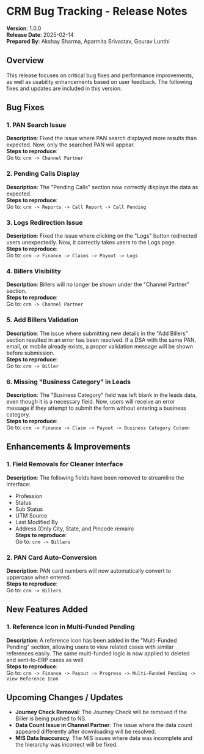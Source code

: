 # CRM Bug Tracking - Release Notes
**Version**: 1.0.0  
**Release Date**: 2025-02-14  
**Prepared By**: Akshay Sharma, Aparmita Srivastav, Gourav Lunthi
## Overview
This release focuses on critical bug fixes and performance improvements, as well as usability enhancements based on user feedback. The following fixes and updates are included in this version.

## Bug Fixes

### 1. PAN Search Issue
**Description**: Fixed the issue where PAN search displayed more results than expected. Now, only the searched PAN will appear.  
**Steps to reproduce**:  
Go to: `crm -> Channel Partner`

### 2. Pending Calls Display
**Description**: The "Pending Calls" section now correctly displays the data as expected.  
**Steps to reproduce**:  
Go to: `crm -> Reports -> Call Report -> Call Pending`

### 3. Logs Redirection Issue
**Description**: Fixed the issue where clicking on the "Logs" button redirected users unexpectedly. Now, it correctly takes users to the Logs page.  
**Steps to reproduce**:  
Go to: `crm -> Finance -> Claims -> Payout -> Logs`

### 4. Billers Visibility
**Description**: Billers will no longer be shown under the "Channel Partner" section.  
**Steps to reproduce**:  
Go to: `crm -> Channel Partner`

### 5. Add Billers Validation
**Description**: The issue where submitting new details in the "Add Billers" section resulted in an error has been resolved. If a DSA with the same PAN, email, or mobile already exists, a proper validation message will be shown before submission.  
**Steps to reproduce**:  
Go to: `crm -> Biller`

### 6. Missing "Business Category" in Leads
**Description**: The "Business Category" field was left blank in the leads data, even though it is a necessary field. Now, users will receive an error message if they attempt to submit the form without entering a business category.  
**Steps to reproduce**:  
Go to: `crm -> Finance -> Claim -> Payout -> Business Category Column`

## Enhancements & Improvements

### 1. Field Removals for Cleaner Interface
**Description**: The following fields have been removed to streamline the interface:  
- Profession  
- Status  
- Sub Status  
- UTM Source  
- Last Modified By  
- Address (Only City, State, and Pincode remain)  
**Steps to reproduce**:  
Go to: `crm -> Billers`

### 2. PAN Card Auto-Conversion
**Description**: PAN card numbers will now automatically convert to uppercase when entered.  
**Steps to reproduce**:  
Go to: `crm -> Billers`

## New Features Added

### 1. Reference Icon in Multi-Funded Pending
**Description**: A reference icon has been added in the "Multi-Funded Pending" section, allowing users to view related cases with similar references easily. The same multi-funded logic is now applied to deleted and sent-to-ERP cases as well.  
**Steps to reproduce**:  
Go to: `crm -> Finance -> Payout -> Progress -> Multi-Funded Pending -> View Reference Icon`

## Upcoming Changes / Updates
- **Journey Check Removal**: The Journey Check will be removed if the Biller is being pushed to NS.  
- **Data Count Issue in Channel Partner**: The issue where the data count appeared differently after downloading will be resolved.  
- **MIS Data Inaccuracy**: The MIS issues where data was incomplete and the hierarchy was incorrect will be fixed.